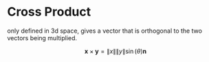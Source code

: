 # Cross Product

only defined in 3d space, gives a vector that is orthogonal to the two vectors being multiplied.

$$
\boldsymbol{x} \times \boldsymbol{y} = \|x\| \|y\| \sin(\theta) \boldsymbol{n}
$$